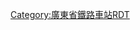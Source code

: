 <noinclude>{{BS-map
| title = 三眼桥站站线布置图
| map = </noinclude>
\\\WASSER\CONTg\CONTg\\\\\\\\\~~ ~~ ~~ ~~[[广茂铁路|广茂线]]往[[广州站]]
\\\WASSER\STRg\STRf\\\\\ENDEa\\\ENDEa\~~ ~~ ~~ ~~往[[石围塘站]]
\\\WASSER\STR\STR2\STRc3\CONTg\\\STR\\\STR\
\\\WASSER\ABZg2\ENDEa!~STRc3!~STRc1\STR2+4\ABZg2!~STRc3\STRc3\\STR\ENDEa\\STR\
\\WSTRc2\WASSER3!~STRc2\STR3!~STRc1\ABZ2+4g\STRc1!~STRc3\ABZg+4!~STRc1\STR+4\\STR\STR\STRc2\STR3\
\\WASSER+1!~STRc2\WSTRc4!~STR3+1\STRc4\STRc1\STR+4\STR\ENDEe\STRc2\STR3!~STRc2\STR3!~STRc2\STR3+1\STRc4\
\STRc2\WKRZ3+1u\STRc4\\\STR\STR\STRc2\ABZ3+1l\STRr+1!~STRc2!~STRc4\STR3+1!~STRc4\STRc4\\
\STR+1\WASSER3!~STRc4\LCONTg\LCONTg\\ABZg2\STR!~STRc3\STR+1\STRc2!~STRc4\STR3+1\STRc4\\\~~ ~~ ~~ ~~[[贵广客运专线|贵广客专]]往[[广州南站|广州南]]
WSTRc2\KRZ3+1Wo\lhCONTg(r)!~LCONTg\STRg\STRf\lhCONTg(l)!~LCONTg\STR!~STRc1\KRZ2+4!~STR2!~STR+4\STR2!~STRc3\STR+1!~STRc3\STRc4\\\\~~ ~~ ~~ ~~[[南广铁路]]往[[广州南站|广州南]]
WASSER+1\WSTRc4!~STR\lhSTR(r)!~STRg\STR\STR\lhSTR(l)!~STRf\ABZg2\STR!~STRc1!~STRc3\STR+4!~STRc1\ABZg+4\\\\\
WASSER\STR\lhSTR(r)!~STR\STR\STR\lhSTR(l)!~STR\STR!~STRc1\ABZg+4\ABZg2\ABZg3\\\\\
WASSER\STR\lhSTR(r)!~STR\STR\STR\lhSTR(l)!~STR\STR\STR\ABZg+1\KRZ2+4!~STR2!~STR+4\STRc3\\\\
WASSER\STR\lhSTR(r)!~STR\STR\STR\lhSTR(l)!~STR\STR\STR\STR\STR!~STRc1\ABZ4+2f\STRc3\\\
WASSER\STR\lhSTR(r)!~STR\STR\STR\lhSTR(l)!~STR\STR\STR\STR\STR\STR!~STRc1\ABZ4+2f\STRc3\\
WASSER\STR\lhSTRe(r)!~STR\STR\STR\lhSTRe(l)!~STR\STR\STR\STR\STR\STR\STR!~STRc1\ABZ4+2f\STRc3\
WASSER\STR\ABZg2\STR!~STRc3\STR!~STRc2\ABZg3\STR\STR\STR\STR\STR\STR\STR!~STRc1\ABZ4+2f\STRc3
WASSER2\WSTRc3!~STR2\STR!~STRc3!~STRc1\ABZg+4\ABZg+1\STR!~STRc4\STR\STR\STR\STR\STR\STR\STR\STR!~STRc1\STR+4
WSTRc1\WASSER+4!~STRc1\ABZg+4\STR\STR\STR!~STRc2\ABZg3\STR\STR\STR\STR\STR\STR\STR\STR
\WASSER\STR\STR\STR\ABZg+1\ENDEe!~STRc4\STR\STR\STR\STR\STR\STR\STR\STR
\WASSER\STR\STR\STR\STR\\STR\STR\STR\STR\STR\STR\STR!~STRc2\STR3
\WASSER\STR\STR\STR\STR\\STR\STR\STR\STR\STR\STR\ABZg+1\STRc4
\WASSER\STR\STR\STR\STR\\STR\STR\STR\STR\STR\STR\STR\
\WASSER\STR\STR\STR\STR\\STR\STR\STR\STR\STR\STR\STR\
\WASSER\STR\STR\STR\STR\\STR\STR\STR\STR\STR\STR\STR\
\WASSER\STR\STR\STR\STR\\STR\STR\STR\STR\STR\STR\STR\
\WASSER\STR\STR\STR\STR\\STR\STR\STR\STR\STR!~STRc2\STR3!~STRc2\STR3\
\WASSER2\WSTRc3!~STR2\STR2!~STRc3\STR2!~STRc3\STR2!~STRc3\STRc3\STR2\STR2!~STRc3\STR!~STRc3\STR!~STRc2\ABZ3+1g!~STRc2\STR3+1!~STRc4\STRc4\
\WSTRc1\WASSER2+4!~STRc1\WSTRc3!~STR2+4!~STRc1\STR2+4!~STRc1!~STRc3\STR2+4!~STRc1!~STRc3\STR2+4!~STRc3\STRc1!~STRc3\STR2+4!~STRc1\ABZ2+4g!~STRc3\ABZg+1!~STRc3\STR+1!~STRc4\STRc4\\
\\WSTRc1\WASSER2+4!~STRc1\WSTRc3!~STR2+4!~STRc1\STR2+4!~STRc1!~STRc3\STR2+4!~STRc1!~STRc3\STR2+4!~STRc3\STRc1!~STRc3\STR2+4!~STRc1\KRZ2+4!~STR2!~STR+4!~STRc3\ABZg2!~STRc3\STRc3\\
\\\WSTRc1\WASSER2+4!~STRc1\WSTRc3!~STR2+4!~STRc1\STR2+4!~STRc1!~STRc3\STR2+4!~STRc1!~STRc3\STR2+4!~STRc3\STRc1!~STRc3\ABZ2+4g!~STRc1\ABZ2+4g!~STRc1!~STRc3\ENDE4!~STRc3\\
\\\\WSTRc1\WASSER2+4!~STRc1\WSTRc3!~STR2+4!~STRc1\STR2+4!~STRc1!~STRc3\STR2+4!~STRc1!~STRc3\STR2+4!~STRc3\STRc1!~STRc3\STR+4!~STRc1\STR+4\\
\\\\\WSTRc1\WASSER+4!~STRc1\STR+4!~STRc1\STR+4!~STRc1\STR+4!~STRc1\STR+4\STR\STR\\
\\\\\\WASSER\STR\STR\STR\STR\STR\STR\\
\\\\\\WASSER\STR\STR\STR\STR\STR\ENDEe\\
\\\\\\WASSER\STR\STR\STR\STR\STR\\\
\\\\\\WASSER\STR\STR\STR\STR\STR\\\
\\\\\\WASSER\STR\STRg\STRf\STR\CONTf\\\~~ ~~ ~~ ~~[[广茂铁路|广茂线]]往[[茂名站|茂名]]
\\\\\\WASSER\STRg\CONTf\CONTf\STRf\\\\~~ ~~ ~~ ~~[[贵广客运专线|贵广客专]]往[[贵阳北站|贵阳北]]
\\\\\\WASSER\CONTf\\\CONTf\\\\~~ ~~ ~~ ~~[[南广铁路]]往[[南宁站|南宁]]
<noinclude>}}

{{Rdt intro|[[三眼桥站]]}}

[[Category:廣東省鐵路車站RDT]]

</noinclude>